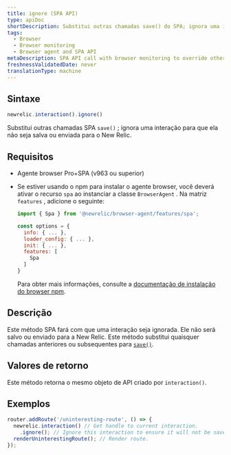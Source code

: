 ```yaml
---
title: ignore (SPA API)
type: apiDoc
shortDescription: Substitui outras chamadas save() do SPA; ignora uma interação para que ela não seja salva ou enviada para o New Relic.
tags:
  - Browser
  - Browser monitoring
  - Browser agent and SPA API
metaDescription: SPA API call with browser monitoring to override other save calls; ignores an interaction so it is not be saved or sent to New Relic.
freshnessValidatedDate: never
translationType: machine
---
```


## Sintaxe

```js
newrelic.interaction().ignore()
```

Substitui outras chamadas SPA `save()` ; ignora uma interação para que ela não seja salva ou enviada para o New Relic.

## Requisitos

* Agente browser Pro+SPA (v963 ou superior)

* Se estiver usando o npm para instalar o agente browser, você deverá ativar o recurso `spa` ao instanciar a classe `BrowserAgent` . Na matriz `features` , adicione o seguinte:

  ```js
  import { Spa } from '@newrelic/browser-agent/features/spa';

  const options = {
    info: { ... },
    loader_config: { ... },
    init: { ... },
    features: [
      Spa
    ]
  }
  ```

  Para obter mais informações, consulte a [documentação de instalação do browser npm](https://www.npmjs.com/package/@newrelic/browser-agent#new-relic-browser-agent).

## Descrição

Este método SPA fará com que uma interação seja ignorada. Ele não será salvo ou enviado para a New Relic. Este método substitui quaisquer chamadas anteriores ou subsequentes para [`save()`](/docs/browser/new-relic-browser/browser-agent-apis/browser-spa-api-newrelicinteractionsave).

## Valores de retorno

Este método retorna o mesmo objeto de API criado por `interaction()`.

## Exemplos

```js
router.addRoute('/uninteresting-route', () => {
  newrelic.interaction() // Get handle to current interaction.
    .ignore(); // Ignore this interaction to ensure it will not be saved, even if it has fulfilled the default heuristic that makes it valid.
  renderUninterestingRoute(); // Render route.
});
```
